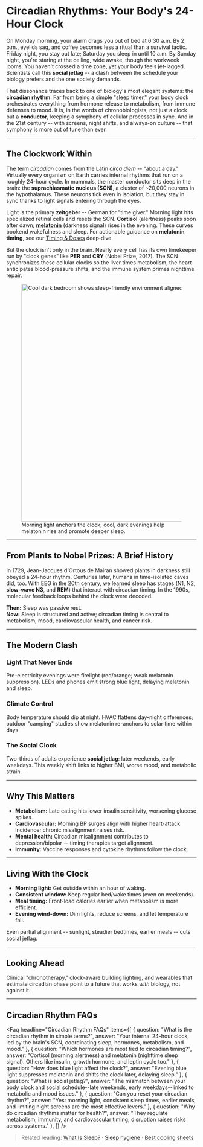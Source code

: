 
# Circadian Rhythms: Your Body's 24-Hour Clock

On Monday morning, your alarm drags you out of bed at 6:30 a.m. By 2 p.m., eyelids sag, and coffee becomes less a ritual than a survival tactic. Friday night, you stay out late; Saturday you sleep in until 10 a.m. By Sunday night, you're staring at the ceiling, wide awake, though the workweek looms. You haven't crossed a time zone, yet your body feels jet-lagged. Scientists call this **social jetlag** -- a clash between the schedule your biology prefers and the one society demands.

That dissonance traces back to one of biology's most elegant systems: the **circadian rhythm**. Far from being a simple "sleep timer," your body clock orchestrates everything from hormone release to metabolism, from immune defenses to mood. It is, in the words of chronobiologists, not just a clock but a **conductor**, keeping a symphony of cellular processes in sync. And in the 21st century -- with screens, night shifts, and always-on culture -- that symphony is more out of tune than ever.

---

## The Clockwork Within

The term *circadian* comes from the Latin *circa diem* -- "about a day." Virtually every organism on Earth carries internal rhythms that run on a roughly 24-hour cycle. In mammals, the master conductor sits deep in the brain: the **suprachiasmatic nucleus (SCN)**, a cluster of ~20,000 neurons in the hypothalamus. These neurons tick even in isolation, but they stay in sync thanks to light signals entering through the eyes.

Light is the primary **zeitgeber** -- German for "time giver." Morning light hits specialized retinal cells and resets the SCN. **Cortisol** (alertness) peaks soon after dawn; **[melatonin](/supplements/what-is-melatonin)** (darkness signal) rises in the evening. These curves bookend wakefulness and sleep. For actionable guidance on **melatonin timing**, see our <a href="/supplements/melatonin-timing-doses">Timing & Doses</a> deep‑dive.

But the clock isn't only in the brain. Nearly every cell has its own timekeeper run by "clock genes" like **PER** and **CRY** (Nobel Prize, 2017). The SCN synchronizes these cellular clocks so the liver times metabolism, the heart anticipates blood-pressure shifts, and the immune system primes nighttime repair.

<figure>
  <img src="/images/cool-bedroom.jpg" alt="Cool dark bedroom shows sleep-friendly environment aligned with circadian rhythm" width="1200" height="630" />
  <figcaption>
    Morning light anchors the clock; cool, dark evenings help melatonin rise and promote deeper sleep.
  </figcaption>
</figure>

---

## From Plants to Nobel Prizes: A Brief History

In 1729, Jean-Jacques d'Ortous de Mairan showed plants in darkness still obeyed a 24-hour rhythm. Centuries later, humans in time-isolated caves did, too. With EEG in the 20th century, we learned sleep has stages (N1, N2, **slow-wave N3**, and **REM**) that interact with circadian timing. In the 1990s, molecular feedback loops behind the clock were decoded.

**Then:** Sleep was passive rest.  
**Now:** Sleep is structured and active; circadian timing is central to metabolism, mood, cardiovascular health, and cancer risk.

---

## The Modern Clash

### Light That Never Ends
Pre-electricity evenings were firelight (red/orange; weak melatonin suppression). LEDs and phones emit strong blue light, delaying melatonin and sleep.

### Climate Control
Body temperature should dip at night. HVAC flattens day-night differences; outdoor "camping" studies show melatonin re-anchors to solar time within days.

### The Social Clock
Two-thirds of adults experience **social jetlag**: later weekends, early weekdays. This weekly shift links to higher BMI, worse mood, and metabolic strain.

---

## Why This Matters

- **Metabolism:** Late eating hits lower insulin sensitivity, worsening glucose spikes.  
- **Cardiovascular:** Morning BP surges align with higher heart-attack incidence; chronic misalignment raises risk.  
- **Mental health:** Circadian misalignment contributes to depression/bipolar -- timing therapies target alignment.  
- **Immunity:** Vaccine responses and cytokine rhythms follow the clock.

---

## Living With the Clock

- **Morning light:** Get outside within an hour of waking.  
- **Consistent window:** Keep regular bed/wake times (even on weekends).  
- **Meal timing:** Front-load calories earlier when metabolism is more efficient.  
- **Evening wind-down:** Dim lights, reduce screens, and let temperature fall.

Even partial alignment -- sunlight, steadier bedtimes, earlier meals -- cuts social jetlag.

---

## Looking Ahead

Clinical "chronotherapy," clock-aware building lighting, and wearables that estimate circadian phase point to a future that works *with* biology, not against it.

---

## Circadian Rhythm FAQs

<Faq
  headline="Circadian Rhythm FAQs"
  items={[
    { question: "What is the circadian rhythm in simple terms?", answer: "Your internal 24-hour clock, led by the brain's SCN, coordinating sleep, hormones, metabolism, and mood." },
    { question: "Which hormones are most tied to circadian timing?", answer: "Cortisol (morning alertness) and melatonin (nighttime sleep signal). Others like insulin, growth hormone, and leptin cycle too." },
    { question: "How does blue light affect the clock?", answer: "Evening blue light suppresses melatonin and shifts the clock later, delaying sleep." },
    { question: "What is social jetlag?", answer: "The mismatch between your body clock and social schedule--late weekends, early weekdays--linked to metabolic and mood issues." },
    { question: "Can you reset your circadian rhythm?", answer: "Yes: morning light, consistent sleep times, earlier meals, and limiting night screens are the most effective levers." },
    { question: "Why do circadian rhythms matter for health?", answer: "They regulate metabolism, immunity, and cardiovascular timing; disruption raises risks across systems." },
  ]}
/>

> Related reading: [What Is Sleep?](/learn/basics/what-is-sleep) · [Sleep hygiene](#) · [Best cooling sheets](/blog/best-cooling-sheets)
